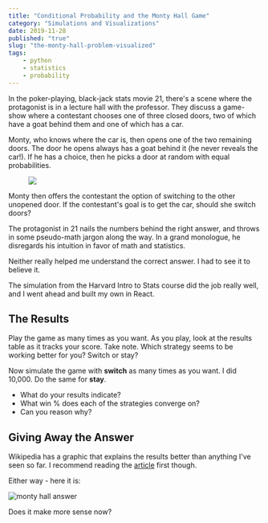 ```yaml
---
title: "Conditional Probability and the Monty Hall Game"
category: "Simulations and Visualizations"
date: 2019-11-28
published: "true"
slug: "the-monty-hall-problem-visualized"
tags:
    - python
    - statistics
    - probability
---
```


In the poker-playing, black-jack stats movie 21, there's a scene where the protagonist is in a lecture hall with the professor. They discuss a game-show where a contestant chooses one of three closed doors, two of which have a goat behind them and one of which has a car. 

Monty, who knows where the car is, then opens one of the two remaining doors. The door he opens always has a goat behind it (he never reveals the car!). If he has a choice, then he picks a door at random with equal probabilities. 

<figure>
    <img src="https://upload.wikimedia.org/wikipedia/commons/thumb/3/3f/Monty_open_door.svg/440px-Monty_open_door.svg.png" />
</figure>


Monty then offers the contestant the option of switching to the other unopened door. If the contestant's goal is to get the car, should she switch doors?

The protagonist in 21 nails the numbers behind the right answer, and throws in some pseudo-math jargon along the way. In a grand monologue, he disregards his intuition in favor of math and statistics.

Neither really helped me understand the correct answer. I had to see it to believe it.

The simulation from the Harvard Intro to Stats course did the job really well, and I went ahead and built my own in React.

<MontyHall />

## The Results

Play the game as many times as you want. As you play, look at the results table as it tracks your score.
Take note. Which strategy seems to be working better for you? Switch or stay?

Now simulate the game with **switch** as many times as you want. I did 10,000. Do the same for **stay**. 

+ What do your results indicate?
+ What win % does each of the strategies converge on? 
+ Can you reason why?

## Giving Away the Answer

Wikipedia has a graphic that explains the results better than anything I've seen so far. I recommend reading the [article](https://en.wikipedia.org/wiki/Monty_Hall_problem) first though.

Either way - here it is:

![monty hall answer](https://upload.wikimedia.org/wikipedia/commons/thumb/d/de/Monty_tree_door1.svg/1110px-Monty_tree_door1.svg.png)


Does it make more sense now?